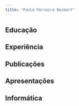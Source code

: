 ```yaml
---
title: "Paulo Ferreira Naibert"
---
```


## Educação

## Experiência

## Publicações

## Apresentações

## Informática
